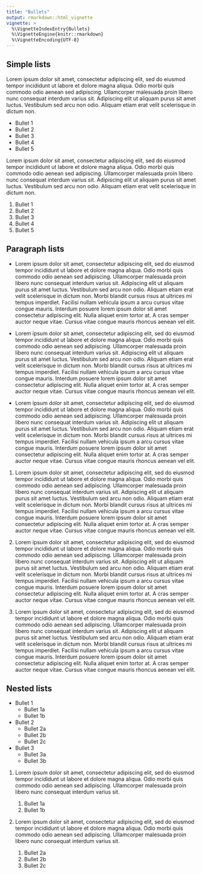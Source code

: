 ```yaml
---
title: "Bullets"
output: rmarkdown::html_vignette
vignette: >
  %\VignetteIndexEntry{Bullets}
  %\VignetteEngine{knitr::rmarkdown}
  %\VignetteEncoding{UTF-8}
---
```


## Simple lists

Lorem ipsum dolor sit amet, consectetur adipiscing elit, sed do eiusmod tempor incididunt ut labore et dolore magna aliqua.
Odio morbi quis commodo odio aenean sed adipiscing.
Ullamcorper malesuada proin libero nunc consequat interdum varius sit.
Adipiscing elit ut aliquam purus sit amet luctus.
Vestibulum sed arcu non odio.
Aliquam etiam erat velit scelerisque in dictum non.

-   Bullet 1
-   Bullet 2
-   Bullet 3
-   Bullet 4
-   Bullet 5

Lorem ipsum dolor sit amet, consectetur adipiscing elit, sed do eiusmod tempor incididunt ut labore et dolore magna aliqua.
Odio morbi quis commodo odio aenean sed adipiscing.
Ullamcorper malesuada proin libero nunc consequat interdum varius sit.
Adipiscing elit ut aliquam purus sit amet luctus.
Vestibulum sed arcu non odio.
Aliquam etiam erat velit scelerisque in dictum non.

1.  Bullet 1
2.  Bullet 2
3.  Bullet 3
4.  Bullet 4
5.  Bullet 5

## Paragraph lists

-   Lorem ipsum dolor sit amet, consectetur adipiscing elit, sed do eiusmod tempor incididunt ut labore et dolore magna aliqua.
    Odio morbi quis commodo odio aenean sed adipiscing.
    Ullamcorper malesuada proin libero nunc consequat interdum varius sit.
    Adipiscing elit ut aliquam purus sit amet luctus.
    Vestibulum sed arcu non odio.
    Aliquam etiam erat velit scelerisque in dictum non.
    Morbi blandit cursus risus at ultrices mi tempus imperdiet.
    Facilisi nullam vehicula ipsum a arcu cursus vitae congue mauris.
    Interdum posuere lorem ipsum dolor sit amet consectetur adipiscing elit.
    Nulla aliquet enim tortor at.
    A cras semper auctor neque vitae.
    Cursus vitae congue mauris rhoncus aenean vel elit.

-   Lorem ipsum dolor sit amet, consectetur adipiscing elit, sed do eiusmod tempor incididunt ut labore et dolore magna aliqua.
    Odio morbi quis commodo odio aenean sed adipiscing.
    Ullamcorper malesuada proin libero nunc consequat interdum varius sit.
    Adipiscing elit ut aliquam purus sit amet luctus.
    Vestibulum sed arcu non odio.
    Aliquam etiam erat velit scelerisque in dictum non.
    Morbi blandit cursus risus at ultrices mi tempus imperdiet.
    Facilisi nullam vehicula ipsum a arcu cursus vitae congue mauris.
    Interdum posuere lorem ipsum dolor sit amet consectetur adipiscing elit.
    Nulla aliquet enim tortor at.
    A cras semper auctor neque vitae.
    Cursus vitae congue mauris rhoncus aenean vel elit.

-   Lorem ipsum dolor sit amet, consectetur adipiscing elit, sed do eiusmod tempor incididunt ut labore et dolore magna aliqua.
    Odio morbi quis commodo odio aenean sed adipiscing.
    Ullamcorper malesuada proin libero nunc consequat interdum varius sit.
    Adipiscing elit ut aliquam purus sit amet luctus.
    Vestibulum sed arcu non odio.
    Aliquam etiam erat velit scelerisque in dictum non.
    Morbi blandit cursus risus at ultrices mi tempus imperdiet.
    Facilisi nullam vehicula ipsum a arcu cursus vitae congue mauris.
    Interdum posuere lorem ipsum dolor sit amet consectetur adipiscing elit.
    Nulla aliquet enim tortor at.
    A cras semper auctor neque vitae.
    Cursus vitae congue mauris rhoncus aenean vel elit.

1.  Lorem ipsum dolor sit amet, consectetur adipiscing elit, sed do eiusmod tempor incididunt ut labore et dolore magna aliqua.
    Odio morbi quis commodo odio aenean sed adipiscing.
    Ullamcorper malesuada proin libero nunc consequat interdum varius sit.
    Adipiscing elit ut aliquam purus sit amet luctus.
    Vestibulum sed arcu non odio.
    Aliquam etiam erat velit scelerisque in dictum non.
    Morbi blandit cursus risus at ultrices mi tempus imperdiet.
    Facilisi nullam vehicula ipsum a arcu cursus vitae congue mauris.
    Interdum posuere lorem ipsum dolor sit amet consectetur adipiscing elit.
    Nulla aliquet enim tortor at.
    A cras semper auctor neque vitae.
    Cursus vitae congue mauris rhoncus aenean vel elit.

2.  Lorem ipsum dolor sit amet, consectetur adipiscing elit, sed do eiusmod tempor incididunt ut labore et dolore magna aliqua.
    Odio morbi quis commodo odio aenean sed adipiscing.
    Ullamcorper malesuada proin libero nunc consequat interdum varius sit.
    Adipiscing elit ut aliquam purus sit amet luctus.
    Vestibulum sed arcu non odio.
    Aliquam etiam erat velit scelerisque in dictum non.
    Morbi blandit cursus risus at ultrices mi tempus imperdiet.
    Facilisi nullam vehicula ipsum a arcu cursus vitae congue mauris.
    Interdum posuere lorem ipsum dolor sit amet consectetur adipiscing elit.
    Nulla aliquet enim tortor at.
    A cras semper auctor neque vitae.
    Cursus vitae congue mauris rhoncus aenean vel elit.

3.  Lorem ipsum dolor sit amet, consectetur adipiscing elit, sed do eiusmod tempor incididunt ut labore et dolore magna aliqua.
    Odio morbi quis commodo odio aenean sed adipiscing.
    Ullamcorper malesuada proin libero nunc consequat interdum varius sit.
    Adipiscing elit ut aliquam purus sit amet luctus.
    Vestibulum sed arcu non odio.
    Aliquam etiam erat velit scelerisque in dictum non.
    Morbi blandit cursus risus at ultrices mi tempus imperdiet.
    Facilisi nullam vehicula ipsum a arcu cursus vitae congue mauris.
    Interdum posuere lorem ipsum dolor sit amet consectetur adipiscing elit.
    Nulla aliquet enim tortor at.
    A cras semper auctor neque vitae.
    Cursus vitae congue mauris rhoncus aenean vel elit.

## Nested lists

-   Bullet 1
    -   Bullet 1a
    -   Bullet 1b
-   Bullet 2
    -   Bullet 2a
    -   Bullet 2b
    -   Bullet 2c
-   Bullet 3
    -   Bullet 3a
    -   Bullet 3b

1.  Lorem ipsum dolor sit amet, consectetur adipiscing elit, sed do eiusmod tempor incididunt ut labore et dolore magna aliqua.
    Odio morbi quis commodo odio aenean sed adipiscing.
    Ullamcorper malesuada proin libero nunc consequat interdum varius sit.

    1.  Bullet 1a
    2.  Bullet 1b

2.  Lorem ipsum dolor sit amet, consectetur adipiscing elit, sed do eiusmod tempor incididunt ut labore et dolore magna aliqua.
    Odio morbi quis commodo odio aenean sed adipiscing.
    Ullamcorper malesuada proin libero nunc consequat interdum varius sit.

    1.  Bullet 2a
    2.  Bullet 2b
    3.  Bullet 2c
